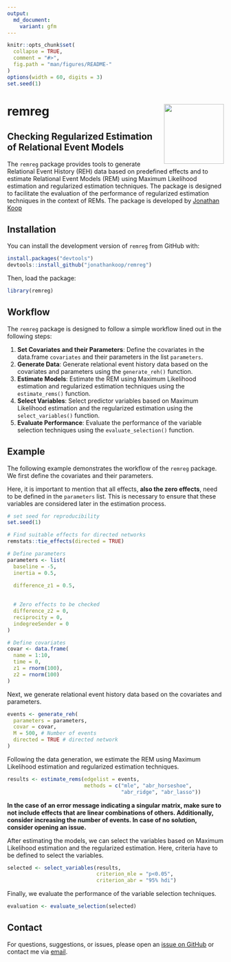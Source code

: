 ```yaml
---
output:
  md_document:
    variant: gfm
---
```


<!-- README.md is generated from README.Rmd. Please edit that file -->

```r
knitr::opts_chunk$set(
  collapse = TRUE,
  comment = "#>",
  fig.path = "man/figures/README-"
)
options(width = 60, digits = 3)
set.seed(1)
```

# remreg <a href="https://github.com/jonathankoop/remreg"><img src="man/figures/logo.svg" align="right" height="139" /></a>

## Checking Regularized Estimation of Relational Event Models

The `remreg` package provides tools to generate Relational Event History (REH) data based on predefined effects and to estimate Relational Event Models (REM) using Maximum Likelihood estimation and regularized estimation techniques. The package is designed to facilitate the evaluation of the performance of regularized estimation techniques in the context of REMs. The package is developed by [Jonathan Koop](https://jonathankoop.eu)

## Installation

You can install the development version of `remreg` from GitHub with:

```r
install.packages("devtools")
devtools::install_github("jonathankoop/remreg")
```

Then, load the package:

```r
library(remreg)
```


## Workflow

The `remreg` package is designed to follow a simple workflow lined out in the following steps:

1. **Set Covariates and their Parameters**: Define the covariates in the data.frame `covariates` and their parameters in the list `parameters`.
2. **Generate Data**: Generate relational event history data based on the covariates and parameters using the `generate_reh()` function.
3. **Estimate Models**: Estimate the REM using Maximum Likelihood estimation and regularized estimation techniques using the `estimate_rems()` function.
4. **Select Variables**: Select predictor variables based on Maximum Likelihood estimation and the regularized estimation using the `select_variables()` function.
5. **Evaluate Performance**: Evaluate the performance of the variable selection techniques using the `evaluate_selection()` function.

## Example

The following example demonstrates the workflow of the `remreg` package. We first define the covariates and their parameters.

Here, it is important to mention that all effects, **also the zero effects**, need to be defined in the `parameters` list. This is necessary to ensure that these variables are considered later in the estimation process.

```r
# set seed for reproducibility
set.seed(1)

# Find suitable effects for directed networks
remstats::tie_effects(directed = TRUE)

# Define parameters
parameters <- list(
  baseline = -5,
  inertia = 0.5,
  
  difference_z1 = 0.5,

  
  # Zero effects to be checked
  difference_z2 = 0,
  reciprocity = 0,
  indegreeSender = 0
)

# Define covariates
covar <- data.frame(
  name = 1:10,
  time = 0,
  z1 = rnorm(100),
  z2 = rnorm(100)
)
```


Next, we generate relational event history data based on the covariates and parameters.

```r
events <- generate_reh(
  parameters = parameters,
  covar = covar,
  M = 500, # Number of events 
  directed = TRUE # directed network
)
```

Following the data generation, we estimate the REM using Maximum Likelihood estimation and regularized estimation techniques.

```r
results <- estimate_rems(edgelist = events,
                         methods = c("mle", "abr_horseshoe", 
                                     "abr_ridge", "abr_lasso"))
```
**In the case of an error message indicating a singular matrix, make sure to not include effects that are linear combinations of others. Additionally, consider increasing the number of events. In case of no solution, consider opening an issue.**

After estimating the models, we can select the variables based on Maximum Likelihood estimation and the regularized estimation. Here, criteria have to be defined to select the variables.

```r
selected <- select_variables(results,
                             criterion_mle = "p<0.05",
                             criterion_abr = "95% hdi")
```

Finally, we evaluate the performance of the variable selection techniques.

```r
evaluation <- evaluate_selection(selected)
```

## Contact

For questions, suggestions, or issues, please open an [issue on GitHub](https://github.com/jonathankoop/remreg/issues) or contact me via [email](mailto:j.koop\@uu.nl).
